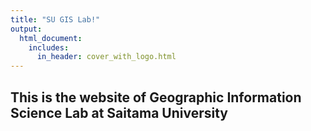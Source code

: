 ```yaml
---
title: "SU GIS Lab!"
output:
  html_document:
    includes:
      in_header: cover_with_logo.html
---
```


## This is the website of Geographic Information Science Lab at Saitama University